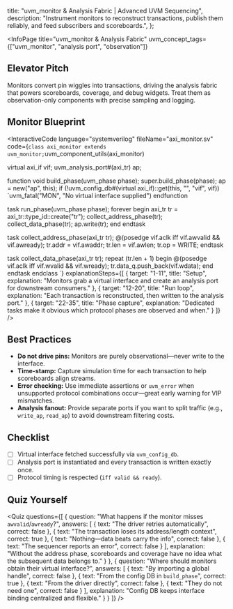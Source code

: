 
  title: "uvm_monitor & Analysis Fabric | Advanced UVM Sequencing",
  description: "Instrument monitors to reconstruct transactions, publish them reliably, and feed subscribers and scoreboards.",
};

<InfoPage
  title="uvm_monitor & Analysis Fabric"
  uvm_concept_tags={["uvm_monitor", "analysis port", "observation"]}
>

  ## Elevator Pitch

  Monitors convert pin wiggles into transactions, driving the analysis fabric that powers scoreboards, coverage, and debug widgets. Treat them as observation-only components with precise sampling and logging.

  ## Monitor Blueprint

  <InteractiveCode
    language="systemverilog"
    fileName="axi_monitor.sv"
    code={`
class axi_monitor extends uvm_monitor;
  `uvm_component_utils(axi_monitor)

  virtual axi_if vif;
  uvm_analysis_port#(axi_tr) ap;

  function void build_phase(uvm_phase phase);
    super.build_phase(phase);
    ap = new("ap", this);
    if (!uvm_config_db#(virtual axi_if)::get(this, "", "vif", vif))
      `uvm_fatal("MON", "No virtual interface supplied")
  endfunction

  task run_phase(uvm_phase phase);
    forever begin
      axi_tr tr = axi_tr::type_id::create("tr");
      collect_address_phase(tr);
      collect_data_phase(tr);
      ap.write(tr);
    end
  endtask

  task collect_address_phase(axi_tr tr);
    @(posedge vif.aclk iff vif.awvalid && vif.awready);
    tr.addr = vif.awaddr;
    tr.len  = vif.awlen;
    tr.op   = WRITE;
  endtask

  task collect_data_phase(axi_tr tr);
    repeat (tr.len + 1) begin
      @(posedge vif.aclk iff vif.wvalid && vif.wready);
      tr.data_q.push_back(vif.wdata);
    end
  endtask
endclass
    `}
    explanationSteps={[
      { target: "1-11", title: "Setup", explanation: "Monitors grab a virtual interface and create an analysis port for downstream consumers." },
      { target: "12-20", title: "Run loop", explanation: "Each transaction is reconstructed, then written to the analysis port." },
      { target: "22-35", title: "Phase capture", explanation: "Dedicated tasks make it obvious which protocol phases are observed and when." }
    ]}
  />

  ## Best Practices

  - **Do not drive pins:** Monitors are purely observational—never write to the interface.
  - **Time-stamp:** Capture simulation time for each transaction to help scoreboards align streams.
  - **Error checking:** Use immediate assertions or `uvm_error` when unsupported protocol combinations occur—great early warning for VIP mismatches.
  - **Analysis fanout:** Provide separate ports if you want to split traffic (e.g., `write_ap`, `read_ap`) to avoid downstream filtering costs.

  ## Checklist

  - [ ] Virtual interface fetched successfully via `uvm_config_db`.
  - [ ] Analysis port is instantiated and every transaction is written exactly once.
  - [ ] Protocol timing is respected (`iff valid && ready`).

  ## Quiz Yourself

  <Quiz questions={[
    {
      question: "What happens if the monitor misses `awvalid`/`awready`?",
      answers: [
        { text: "The driver retries automatically", correct: false },
        { text: "The transaction loses its address/length context", correct: true },
        { text: "Nothing—data beats carry the info", correct: false },
        { text: "The sequencer reports an error", correct: false }
      ],
      explanation: "Without the address phase, scoreboards and coverage have no idea what the subsequent data belongs to." }
    },
    {
      question: "Where should monitors obtain their virtual interface?",
      answers: [
        { text: "By importing a global handle", correct: false },
        { text: "From the config DB in `build_phase`", correct: true },
        { text: "From the driver directly", correct: false },
        { text: "They do not need one", correct: false }
      ],
      explanation: "Config DB keeps interface binding centralized and flexible." }
    }
  ]} />

</InfoPage>
